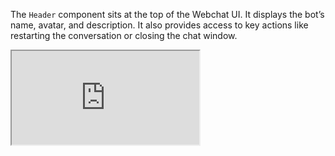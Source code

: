 The `Header` component sits at the top of the Webchat UI. It displays the bot’s name, avatar, and description. It also provides access to key actions like restarting the conversation or closing the chat window.

<Panel>
<Tabs>
    <Tab title="Example">
        <Frame>
        <iframe
            src="http://localhost:6006/iframe.html?globals=&args=&id=header--primary&viewMode=story"
            title="Webchat component"
            className="w-full h-96 rounded-xl"
            />
        </Frame>
    </Tab>
    <Tab title="Code">
        ```jsx App.jsx
        import { Header, useWebchat } from '@botpress/webchat'

        // Every attribute that the header component can take
        const headerConfig = {
          botName: 'SupportBot',
          botAvatar: 'https://cdn.botpress.cloud/bot-avatar.png',
          botDescription: 'Your virtual assistant for all things support.',

          phone: {
            title: 'Call Support',
            link: 'tel:+1234567890',
          },

          email: {
            title: 'Email Us',
            link: 'mailto:support@example.com',
          },

          website: {
            title: 'Visit our website',
            link: 'https://www.example.com',
          },

          termsOfService: {
            title: 'Terms of Service',
            link: 'https://www.example.com/terms',
          },

          privacyPolicy: {
            title: 'Privacy Policy',
            link: 'https://www.example.com/privacy',
          },
        }

        function App() {
          const [isWebchatOpen, setIsWebchatOpen] = useState(false)

          const { newConversation } = useWebchat({
            clientId: '$CLIENT_ID$', // Insert your client id here
          })

          return (
            <Header
              onOpenChange={() => console.log('Override the header open change')}
              defaultOpen={true}
              closeWindow={() => setIsWebchatOpen(false)}
              restartConversation={newConversation}
              disabled={false}
              configuration={headerConfig}
            />
          )
        }
        ```
    </Tab>
</Tabs>
</Panel>

<Note>
  Although you can use the `Header` as a standalone component, we recommend using it within the
  [Container](./container) component and alongside the [Composer](./composer) and [MessageList](./message-list) components.
</Note>

## Props

<ResponseField name="defaultOpen" type="boolean">
  Controls whether the header is expanded by default. Only used when the `open` prop is uncontrolled.
</ResponseField>

<ResponseField name="open" type="boolean">
  Explicitly controls whether the header is open. Useful for managing the open state from a parent component.
</ResponseField>

<ResponseField name="onOpenChange" type="(open: boolean) => void">
  Callback triggered when the open state changes. It overrides the default behavior of expanding the header. Receives
  the new open state as an argument.
</ResponseField>

<ResponseField name="disabled" type="boolean">
  Disables the header toggle functionality when set to `true`.
</ResponseField>

<ResponseField name="restartConversation" type="() => void">
  Optional function to restart the current conversation. Typically resets the conversation state to the beginning. The
  header must be within a `ModalProvider` for this to work. A  ModalProvider is provided automatically with the
  `Container` component.
</ResponseField>

<ResponseField name="closeWindow" type="() => void">
  Optional function to close the chat window. Useful for embedding scenarios or controlled UIs.
</ResponseField>

<ResponseField
  name="configuration"
  type="Pick<Configuration, 'email' | 'phone' | 'privacyPolicy' | 'website' | 'termsOfService' | 'botAvatar' | 'botDescription' | 'botName'>"
  required
>
  A configuration object containing bot identity and contact details. To enable the expanded header with additional
  links (e.g., website, terms of service), include the following fields: `email`, `phone`, `privacyPolicy`, `website`,
  and `termsOfService`.
</ResponseField>
